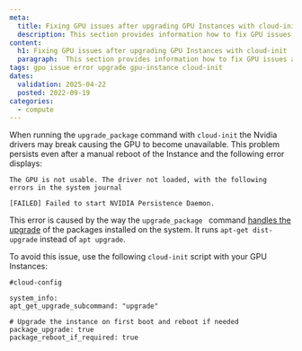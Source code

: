 ```yaml
---
meta:
  title: Fixing GPU issues after upgrading GPU Instances with cloud-init
  description: This section provides information how to fix GPU issues after upgrading Scaleway GPU Instances with cloud-init
content:
  h1: Fixing GPU issues after upgrading GPU Instances with cloud-init
  paragraph:  This section provides information how to fix GPU issues after upgrading Scaleway GPU Instances with cloud-init
tags: gpu issue error upgrade gpu-instance cloud-init
dates:
  validation: 2025-04-22
  posted: 2022-09-19
categories:
  - compute
---
```


When running the `upgrade_package` command with `cloud-init` the Nvidia drivers may break causing the GPU to become unavailable. This problem persists even after a manual reboot of the Instance and the following error displays: 

```
The GPU is not usable. The driver not loaded, with the following errors in the system journal

[FAILED] Failed to start NVIDIA Persistence Daemon.
```

This error is caused by the way the `upgrade_package ` command [handles the upgrade](https://cloudinit.readthedocs.io/en/latest/topics/examples.html#additional-apt-configuration-and-repositories) of the packages installed on the system. It runs `apt-get dist-upgrade` instead of `apt upgrade`.

To avoid this issue, use the following `cloud-init` script with your GPU Instances:

```
#cloud-config

system_info:
apt_get_upgrade_subcommand: "upgrade"

# Upgrade the instance on first boot and reboot if needed
package_upgrade: true
package_reboot_if_required: true
```